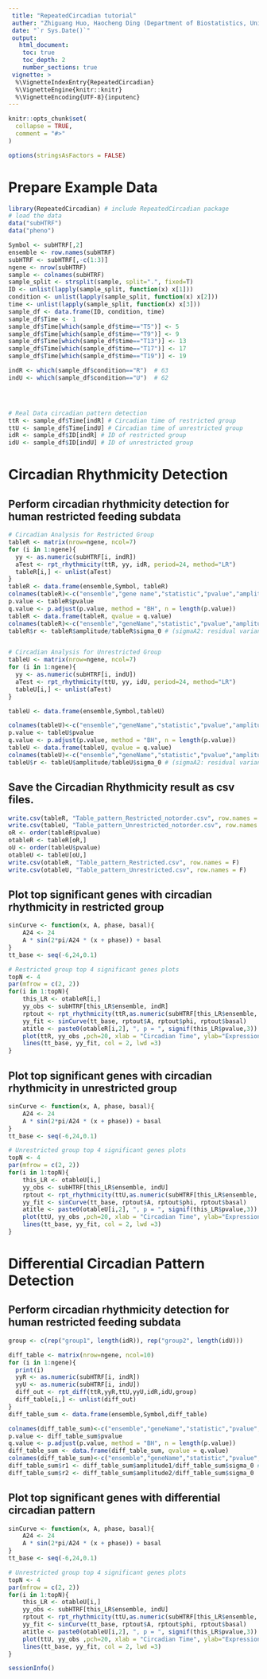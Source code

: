 ```yaml
---
 title: "RepeatedCircadian tutorial"
 auther: "Zhiguang Huo, Haocheng Ding (Department of Biostatistics, University of Florida)"
 date: "`r Sys.Date()`"
 output: 
   html_document:
    toc: true
    toc_depth: 2
    number_sections: true
 vignette: >
  %\VignetteIndexEntry{RepeatedCircadian}
  %\VignetteEngine{knitr::knitr}
  %\VignetteEncoding{UTF-8}{inputenc}
---
```


```r
knitr::opts_chunk$set(
  collapse = TRUE,
  comment = "#>"
)

options(stringsAsFactors = FALSE)
```

# Prepare Example Data
```r
library(RepeatedCircadian) # include RepeatedCircadian package
# load the data
data("subHTRF")
data("pheno")
```

```r
Symbol <- subHTRF[,2]
ensemble <- row.names(subHTRF)
subHTRF <- subHTRF[,-c(1:3)]
ngene <- nrow(subHTRF)
sample <- colnames(subHTRF)
sample_split <- strsplit(sample, split=".", fixed=T)
ID <- unlist(lapply(sample_split, function(x) x[1]))
condition <- unlist(lapply(sample_split, function(x) x[2]))
time <- unlist(lapply(sample_split, function(x) x[3]))
sample_df <- data.frame(ID, condition, time)
sample_df$Time <- 1
sample_df$Time[which(sample_df$time=="T5")] <- 5
sample_df$Time[which(sample_df$time=="T9")] <- 9
sample_df$Time[which(sample_df$time=="T13")] <- 13
sample_df$Time[which(sample_df$time=="T17")] <- 17
sample_df$Time[which(sample_df$time=="T19")] <- 19

indR <- which(sample_df$condition=="R")  # 63
indU <- which(sample_df$condition=="U")  # 62




# Real Data circadian pattern detection 
ttR <- sample_df$Time[indR] # Circadian time of restricted group
ttU <- sample_df$Time[indU] # Circadian time of unrestricted group
idR <- sample_df$ID[indR] # ID of restricted group
idU <- sample_df$ID[indU] # ID of unrestricted group
```

# Circadian Rhythmicity Detection

## Perform circadian rhythmicity detection for human restricted feeding subdata

```r
# Circadian Analysis for Restricted Group
tableR <- matrix(nrow=ngene, ncol=7)
for (i in 1:ngene){
  yy <- as.numeric(subHTRF[i, indR])
  aTest <- rpt_rhythmicity(ttR, yy, idR, period=24, method="LR")
  tableR[i,] <- unlist(aTest)
}
tableR <- data.frame(ensemble,Symbol, tableR)
colnames(tableR)<-c("ensemble","gene name","statistic","pvalue","amplitude","phi","basal","sigma_alpha","sigma_0")
p.value <- tableR$pvalue
q.value <- p.adjust(p.value, method = "BH", n = length(p.value))
tableR <- data.frame(tableR, qvalue = q.value)
colnames(tableR)<-c("ensemble","geneName","statistic","pvalue","amplitude","phi","basal","sigma_alpha","sigma_0","qvalue")
tableR$r <- tableR$amplitude/tableR$sigma_0 # (sigmaA2: residual variance of the circadian model)


# Circadian Analysis for Unrestricted Group
tableU <- matrix(nrow=ngene, ncol=7)
for (i in 1:ngene){
  yy <- as.numeric(subHTRF[i, indU])
  aTest <- rpt_rhythmicity(ttU, yy, idU, period=24, method="LR")
  tableU[i,] <- unlist(aTest)
}

tableU <- data.frame(ensemble,Symbol,tableU)

colnames(tableU)<-c("ensemble","geneName","statistic","pvalue","amplitude","phi","basal","sigma_alpha","sigma_0")
p.value <- tableU$pvalue
q.value <- p.adjust(p.value, method = "BH", n = length(p.value))
tableU <- data.frame(tableU, qvalue = q.value)
colnames(tableU)<-c("ensemble","geneName","statistic","pvalue","amplitude","phi","basal","sigma_alpha","sigma_0","qvalue")
tableU$r <- tableU$amplitude/tableU$sigma_0 # (sigmaA2: residual variance of the circadian model)
```

## Save the Circadian Rhythmicity result as csv files.
```r
write.csv(tableR, "Table_pattern_Restricted_notorder.csv", row.names = F)
write.csv(tableU, "Table_pattern_Unrestricted_notorder.csv", row.names = F)
oR <- order(tableR$pvalue)
otableR <- tableR[oR,]
oU <- order(tableU$pvalue)
otableU <- tableU[oU,]
write.csv(otableR, "Table_pattern_Restricted.csv", row.names = F)
write.csv(otableU, "Table_pattern_Unrestricted.csv", row.names = F)
```


## Plot top significant genes with circadian rhythmicity in restricted group
```r
sinCurve <- function(x, A, phase, basal){
	A24 <- 24
	A * sin(2*pi/A24 * (x + phase)) + basal
}
tt_base <- seq(-6,24,0.1)

# Restricted group top 4 significant genes plots
topN <- 4
par(mfrow = c(2, 2))
for(i in 1:topN){
	this_LR <- otableR[i,]
	yy_obs <- subHTRF[this_LR$ensemble, indR]
	rptout <- rpt_rhythmicity(ttR,as.numeric(subHTRF[this_LR$ensemble, indR]),idR)
	yy_fit <- sinCurve(tt_base, rptout$A, rptout$phi, rptout$basal)
	atitle <- paste0(otableR[i,2], ", p = ", signif(this_LR$pvalue,3))	
	plot(ttR, yy_obs ,pch=20, xlab = "Circadian Time", ylab="Expression Value", main = atitle)
	lines(tt_base, yy_fit, col = 2, lwd =3)
}
```


## Plot top significant genes with circadian rhythmicity in unrestricted group
```r
sinCurve <- function(x, A, phase, basal){
	A24 <- 24
	A * sin(2*pi/A24 * (x + phase)) + basal
}
tt_base <- seq(-6,24,0.1)

# Unrestricted group top 4 significant genes plots
topN <- 4
par(mfrow = c(2, 2))
for(i in 1:topN){
	this_LR <- otableU[i,]
	yy_obs <- subHTRF[this_LR$ensemble, indU]
	rptout <- rpt_rhythmicity(ttU,as.numeric(subHTRF[this_LR$ensemble, indU]),idU)
	yy_fit <- sinCurve(tt_base, rptout$A, rptout$phi, rptout$basal)
	atitle <- paste0(otableU[i,2], ", p = ", signif(this_LR$pvalue,3))	
	plot(ttU, yy_obs ,pch=20, xlab = "Circadian Time", ylab="Expression Value", main = atitle)
	lines(tt_base, yy_fit, col = 2, lwd =3)
}
```

# Differential Circadian Pattern Detection

## Perform circadian rhythmicity detection for human restricted feeding subdata

```r
group <- c(rep("group1", length(idR)), rep("group2", length(idU)))

diff_table <- matrix(nrow=ngene, ncol=10)
for (i in 1:ngene){
  print(i)
  yyR <- as.numeric(subHTRF[i, indR])
  yyU <- as.numeric(subHTRF[i, indU])
  diff_out <- rpt_diff(ttR,yyR,ttU,yyU,idR,idU,group)
  diff_table[i,] <- unlist(diff_out)
}
diff_table_sum <- data.frame(ensemble,Symbol,diff_table)

colnames(diff_table_sum)<-c("ensemble","geneName","statistic","pvalue","amplitude1","amplitude2","phi1","phi2","basal1","basal2","sigma_alpha","sigma_0")
p.value <- diff_table_sum$pvalue
q.value <- p.adjust(p.value, method = "BH", n = length(p.value))
diff_table_sum <- data.frame(diff_table_sum, qvalue = q.value)
colnames(diff_table_sum)<-c("ensemble","geneName","statistic","pvalue","amplitude1","amplitude2","phi1","phi2","basal1","basal2","sigma_alpha","sigma_0","qvalue")
diff_table_sum$r1 <- diff_table_sum$amplitude1/diff_table_sum$sigma_0 # (sigmaA2: residual variance of the circadian model)
diff_table_sum$r2 <- diff_table_sum$amplitude2/diff_table_sum$sigma_0
```


## Plot top significant genes with differential circadian pattern
```r
sinCurve <- function(x, A, phase, basal){
	A24 <- 24
	A * sin(2*pi/A24 * (x + phase)) + basal
}
tt_base <- seq(-6,24,0.1)

# Unrestricted group top 4 significant genes plots
topN <- 4
par(mfrow = c(2, 2))
for(i in 1:topN){
	this_LR <- otableU[i,]
	yy_obs <- subHTRF[this_LR$ensemble, indU]
	rptout <- rpt_rhythmicity(ttU,as.numeric(subHTRF[this_LR$ensemble, indU]),idU)
	yy_fit <- sinCurve(tt_base, rptout$A, rptout$phi, rptout$basal)
	atitle <- paste0(otableU[i,2], ", p = ", signif(this_LR$pvalue,3))	
	plot(ttU, yy_obs ,pch=20, xlab = "Circadian Time", ylab="Expression Value", main = atitle)
	lines(tt_base, yy_fit, col = 2, lwd =3)
}
```

```r
sessionInfo()
```
